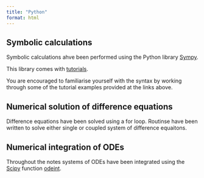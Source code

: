 ```yaml
---
title: "Python"
format: html
---
```


## Symbolic calculations

Symbolic calculations ahve been performed using the Python library [Sympy](https://docs.sympy.org/latest/index.html).

This library comes with [tutorials](https://docs.sympy.org/latest/tutorials/index.html#tutorials).

You are encouraged to familiarise yourself with the syntax by working through some of the tutorial examples provided at the links above.

## Numerical solution of difference equations

Difference equations have been solved using a for loop. Routinse have been written to solve either single or coupled system of difference equaitons.


## Numerical integration of ODEs

Throughout the notes systems of ODEs have been integrated using the [Scipy](https://scipython.com) function [odeint](https://docs.scipy.org/doc/scipy/reference/generated/scipy.integrate.odeint.html).





